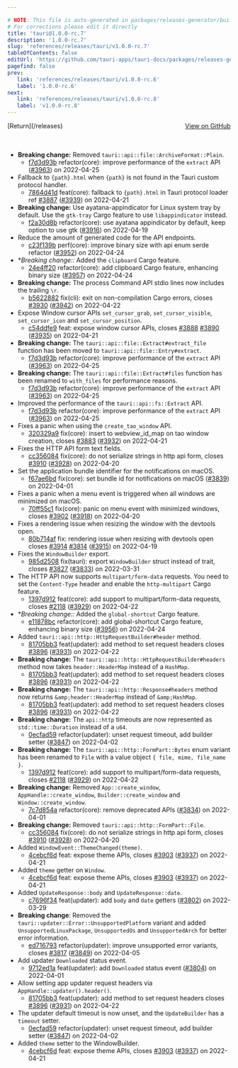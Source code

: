 ```yaml
---

# NOTE: This file is auto-generated in packages/releases-generator/build.ts
# For corrections please edit it directly
title: 'tauri@1.0.0-rc.7'
description: '1.0.0-rc.7'
slug: 'references/releases/tauri/v1.0.0-rc.7'
tableOfContents: false
editUrl: 'https://github.com/tauri-apps/tauri-docs/packages/releases-generator/build.ts'
pagefind: false
prev:
   link: 'references/releases/tauri/v1.0.0-rc.6'
   label: '1.0.0-rc.6'
next:
   link: 'references/releases/tauri/v1.0.0-rc.8'
   label: 'v1.0.0-rc.8'
---
```


			

<ReleaseSidebar slug="references/releases/tauri"  packageName="tauri" />

<div style="margin-bottom:3rem; display: flex; justify-content: space-between; align-items: center"><span>[Return](/releases)</span><span><a href="https://github.com/tauri-apps/tauri/releases/tag/tauri-v1.0.0-rc.7">View on GitHub</a></span></div>

- **Breaking change:** Removed `tauri::api::file::ArchiveFormat::Plain`.
  - [f7d3d93b](https://www.github.com/tauri-apps/tauri/commit/f7d3d93b625ffc8bccf8068793f44af2f9a4f997) refactor(core): improve performance of the `extract` API ([#3963](https://www.github.com/tauri-apps/tauri/pull/3963)) on 2022-04-25
- Fallback to `{path}.html` when `{path}` is not found in the Tauri custom protocol handler.
  - [7864d41d](https://www.github.com/tauri-apps/tauri/commit/7864d41de8650f20fa73cefbddd78381b9d8aa11) feat(core): fallback to `{path}.html` in Tauri protocol loader ref [#3887](https://www.github.com/tauri-apps/tauri/pull/3887) ([#3939](https://www.github.com/tauri-apps/tauri/pull/3939)) on 2022-04-21
- **Breaking change:** Use ayatana-appindicator for Linux system tray by default. Use the `gtk-tray` Cargo feature to use `libappindicator` instead.
  - [f2a30d8b](https://www.github.com/tauri-apps/tauri/commit/f2a30d8bc54fc3ba49e16f69a413eca5f61a9b1f) refactor(core): use ayatana appindicator by default, keep option to use gtk ([#3916](https://www.github.com/tauri-apps/tauri/pull/3916)) on 2022-04-19
- Reduce the amount of generated code for the API endpoints.
  - [c23f139b](https://www.github.com/tauri-apps/tauri/commit/c23f139ba86628fe0217a966bc8676afe7202a05) perf(core): improve binary size with api enum serde refactor ([#3952](https://www.github.com/tauri-apps/tauri/pull/3952)) on 2022-04-24
- \**Breaking change::* Added the `clipboard` Cargo feature.
  - [24e4ff20](https://www.github.com/tauri-apps/tauri/commit/24e4ff208ee0fe1a4cc5b10667ea0922ac63dfb5) refactor(core): add clipboard Cargo feature, enhancing binary size ([#3957](https://www.github.com/tauri-apps/tauri/pull/3957)) on 2022-04-24
- **Breaking change:** The process Command API stdio lines now includes the trailing `\r`.
  - [b5622882](https://www.github.com/tauri-apps/tauri/commit/b5622882cf3748e1e5a90915f415c0cd922aaaf8) fix(cli): exit on non-compilation Cargo errors, closes [#3930](https://www.github.com/tauri-apps/tauri/pull/3930) ([#3942](https://www.github.com/tauri-apps/tauri/pull/3942)) on 2022-04-22
- Expose Window cursor APIs `set_cursor_grab`, `set_cursor_visible`, `set_cursor_icon` and `set_cursor_position`.
  - [c54ddfe9](https://www.github.com/tauri-apps/tauri/commit/c54ddfe9338e7eb90b4d5b02dfde687d432d5bc1) feat: expose window cursor APIs, closes [#3888](https://www.github.com/tauri-apps/tauri/pull/3888) [#3890](https://www.github.com/tauri-apps/tauri/pull/3890) ([#3935](https://www.github.com/tauri-apps/tauri/pull/3935)) on 2022-04-21
- **Breaking change:** The `tauri::api::file::Extract#extract_file` function has been moved to `tauri::api::file::Entry#extract`.
  - [f7d3d93b](https://www.github.com/tauri-apps/tauri/commit/f7d3d93b625ffc8bccf8068793f44af2f9a4f997) refactor(core): improve performance of the `extract` API ([#3963](https://www.github.com/tauri-apps/tauri/pull/3963)) on 2022-04-25
- **Breaking change:** The `tauri::api::file::Extract#files` function has been renamed to `with_files` for performance reasons.
  - [f7d3d93b](https://www.github.com/tauri-apps/tauri/commit/f7d3d93b625ffc8bccf8068793f44af2f9a4f997) refactor(core): improve performance of the `extract` API ([#3963](https://www.github.com/tauri-apps/tauri/pull/3963)) on 2022-04-25
- Improved the performance of the `tauri::api::fs::Extract` API.
  - [f7d3d93b](https://www.github.com/tauri-apps/tauri/commit/f7d3d93b625ffc8bccf8068793f44af2f9a4f997) refactor(core): improve performance of the `extract` API ([#3963](https://www.github.com/tauri-apps/tauri/pull/3963)) on 2022-04-25
- Fixes a panic when using the `create_tao_window` API.
  - [320329a9](https://www.github.com/tauri-apps/tauri/commit/320329a9a7d8a249c0fc9dee6db5669057ca8b39) fix(core): insert to webview_id_map on tao window creation, closes [#3883](https://www.github.com/tauri-apps/tauri/pull/3883) ([#3932](https://www.github.com/tauri-apps/tauri/pull/3932)) on 2022-04-21
- Fixes the HTTP API form text fields.
  - [cc356084](https://www.github.com/tauri-apps/tauri/commit/cc35608430b47101255b93ae2f58dfd15e1297d3) fix(core): do not serialize strings in http api form, closes [#3910](https://www.github.com/tauri-apps/tauri/pull/3910) ([#3928](https://www.github.com/tauri-apps/tauri/pull/3928)) on 2022-04-20
- Set the application bundle identifier for the notifications on macOS.
  - [f67ae6bd](https://www.github.com/tauri-apps/tauri/commit/f67ae6bd6052d5bc30305ecaa3b83d071da3cfca) fix(core): set bundle id for notifications on macOS ([#3839](https://www.github.com/tauri-apps/tauri/pull/3839)) on 2022-04-01
- Fixes a panic when a menu event is triggered when all windows are minimized on macOS.
  - [70ff55c1](https://www.github.com/tauri-apps/tauri/commit/70ff55c1aa69ed59cd2a78d865e1cb398ef2a4ba) fix(core): panic on menu event with minimized windows, closes [#3902](https://www.github.com/tauri-apps/tauri/pull/3902) ([#3918](https://www.github.com/tauri-apps/tauri/pull/3918)) on 2022-04-20
- Fixes a rendering issue when resizing the window with the devtools open.
  - [80b714af](https://www.github.com/tauri-apps/tauri/commit/80b714af6b31365b9026bc92f8631b1721950447) fix: rendering issue when resizing with devtools open closes [#3914](https://www.github.com/tauri-apps/tauri/pull/3914) [#3814](https://www.github.com/tauri-apps/tauri/pull/3814) ([#3915](https://www.github.com/tauri-apps/tauri/pull/3915)) on 2022-04-19
- Fixes the `WindowBuilder` export.
  - [985d2508](https://www.github.com/tauri-apps/tauri/commit/985d250898f07ebc975b579ea25555337947ab76) fix(tauri): export `WindowBuilder` struct instead of trait, closes [#3827](https://www.github.com/tauri-apps/tauri/pull/3827) ([#3833](https://www.github.com/tauri-apps/tauri/pull/3833)) on 2022-03-31
- The HTTP API now supports `multipart/form-data` requests. You need to set the `Content-Type` header and enable the `http-multipart` Cargo feature.
  - [1397d912](https://www.github.com/tauri-apps/tauri/commit/1397d9121aae8188bceceacae5565fbbeb67ddd9) feat(core): add support to multipart/form-data requests, closes [#2118](https://www.github.com/tauri-apps/tauri/pull/2118) ([#3929](https://www.github.com/tauri-apps/tauri/pull/3929)) on 2022-04-22
- \**Breaking change::* Added the `global-shortcut` Cargo feature.
  - [e11878bc](https://www.github.com/tauri-apps/tauri/commit/e11878bcf7174b261a1fa146fc7d564d12e6312a) refactor(core): add global-shortcut Cargo feature, enhancing binary size ([#3956](https://www.github.com/tauri-apps/tauri/pull/3956)) on 2022-04-24
- Added `tauri::api::http::HttpRequestBuilder#header` method.
  - [81705bb3](https://www.github.com/tauri-apps/tauri/commit/81705bb332623a53433c28d941ff00da1a6d50fa) feat(updater): add method to set request headers closes [#3896](https://www.github.com/tauri-apps/tauri/pull/3896) ([#3931](https://www.github.com/tauri-apps/tauri/pull/3931)) on 2022-04-22
- **Breaking change:** The `tauri::api::http::HttpRequestBuilder#headers` method now takes `header::HeaderMap` instead of a `HashMap`.
  - [81705bb3](https://www.github.com/tauri-apps/tauri/commit/81705bb332623a53433c28d941ff00da1a6d50fa) feat(updater): add method to set request headers closes [#3896](https://www.github.com/tauri-apps/tauri/pull/3896) ([#3931](https://www.github.com/tauri-apps/tauri/pull/3931)) on 2022-04-22
- **Breaking change:** The `tauri::api::http::Response#headers` method now returns `&amp;header::HeaderMap` instead of `&amp;HashMap`.
  - [81705bb3](https://www.github.com/tauri-apps/tauri/commit/81705bb332623a53433c28d941ff00da1a6d50fa) feat(updater): add method to set request headers closes [#3896](https://www.github.com/tauri-apps/tauri/pull/3896) ([#3931](https://www.github.com/tauri-apps/tauri/pull/3931)) on 2022-04-22
- **Breaking change:** The `api::http` timeouts are now represented as `std::time::Duration` instead of a `u64`.
  - [0ecfad59](https://www.github.com/tauri-apps/tauri/commit/0ecfad5924d7e19719812fd2e460e5242d8f352f) refactor(updater): unset request timeout, add builder setter ([#3847](https://www.github.com/tauri-apps/tauri/pull/3847)) on 2022-04-02
- **Breaking change:** The `tauri::api::http::FormPart::Bytes` enum variant has been renamed to `File` with a value object `{ file, mime, file_name }`.
  - [1397d912](https://www.github.com/tauri-apps/tauri/commit/1397d9121aae8188bceceacae5565fbbeb67ddd9) feat(core): add support to multipart/form-data requests, closes [#2118](https://www.github.com/tauri-apps/tauri/pull/2118) ([#3929](https://www.github.com/tauri-apps/tauri/pull/3929)) on 2022-04-22
- **Breaking change:** Removed `App::create_window`, `AppHandle::create_window`, `Builder::create_window` and `Window::create_window`.
  - [7c7d854a](https://www.github.com/tauri-apps/tauri/commit/7c7d854ab9183d3f78bafd9027f0304d84abe159) refactor(core): remove deprecated APIs ([#3834](https://www.github.com/tauri-apps/tauri/pull/3834)) on 2022-04-01
- **Breaking change:** Removed `tauri::api::http::FormPart::File`.
  - [cc356084](https://www.github.com/tauri-apps/tauri/commit/cc35608430b47101255b93ae2f58dfd15e1297d3) fix(core): do not serialize strings in http api form, closes [#3910](https://www.github.com/tauri-apps/tauri/pull/3910) ([#3928](https://www.github.com/tauri-apps/tauri/pull/3928)) on 2022-04-20
- Added `WindowEvent::ThemeChanged(theme)`.
  - [4cebcf6d](https://www.github.com/tauri-apps/tauri/commit/4cebcf6da7cad1953e0f01b426afac3b5ef1f81e) feat: expose theme APIs, closes [#3903](https://www.github.com/tauri-apps/tauri/pull/3903) ([#3937](https://www.github.com/tauri-apps/tauri/pull/3937)) on 2022-04-21
- Added `theme` getter on `Window`.
  - [4cebcf6d](https://www.github.com/tauri-apps/tauri/commit/4cebcf6da7cad1953e0f01b426afac3b5ef1f81e) feat: expose theme APIs, closes [#3903](https://www.github.com/tauri-apps/tauri/pull/3903) ([#3937](https://www.github.com/tauri-apps/tauri/pull/3937)) on 2022-04-21
- Added `UpdateResponse::body` and `UpdateResponse::date`.
  - [c7696f34](https://www.github.com/tauri-apps/tauri/commit/c7696f34ecb7baa0da583736e727f74a01f5996a) feat(updater): add `body` and `date` getters ([#3802](https://www.github.com/tauri-apps/tauri/pull/3802)) on 2022-03-29
- **Breaking change**: Removed the `tauri::updater::Error::UnsupportedPlatform` variant and added `UnsupportedLinuxPackage`, `UnsupportedOs` and `UnsupportedArch` for better error information.
  - [ed716793](https://www.github.com/tauri-apps/tauri/commit/ed71679368845f603680465fdffcc90fe842bb8c) refactor(updater): improve unsupported error variants, closes [#3817](https://www.github.com/tauri-apps/tauri/pull/3817) ([#3849](https://www.github.com/tauri-apps/tauri/pull/3849)) on 2022-04-05
- Add updater `Downloaded` status event.
  - [9712ed1a](https://www.github.com/tauri-apps/tauri/commit/9712ed1a6893438270e99cfecbc7968b68716cba) feat(updater): add `Downloaded` status event ([#3804](https://www.github.com/tauri-apps/tauri/pull/3804)) on 2022-04-01
- Allow setting app updater request headers via `AppHandle::updater().header()`.
  - [81705bb3](https://www.github.com/tauri-apps/tauri/commit/81705bb332623a53433c28d941ff00da1a6d50fa) feat(updater): add method to set request headers closes [#3896](https://www.github.com/tauri-apps/tauri/pull/3896) ([#3931](https://www.github.com/tauri-apps/tauri/pull/3931)) on 2022-04-22
- The updater default timeout is now unset, and the `UpdateBuilder` has a `timeout` setter.
  - [0ecfad59](https://www.github.com/tauri-apps/tauri/commit/0ecfad5924d7e19719812fd2e460e5242d8f352f) refactor(updater): unset request timeout, add builder setter ([#3847](https://www.github.com/tauri-apps/tauri/pull/3847)) on 2022-04-02
- Added `theme` setter to the WindowBuilder.
  - [4cebcf6d](https://www.github.com/tauri-apps/tauri/commit/4cebcf6da7cad1953e0f01b426afac3b5ef1f81e) feat: expose theme APIs, closes [#3903](https://www.github.com/tauri-apps/tauri/pull/3903) ([#3937](https://www.github.com/tauri-apps/tauri/pull/3937)) on 2022-04-21

